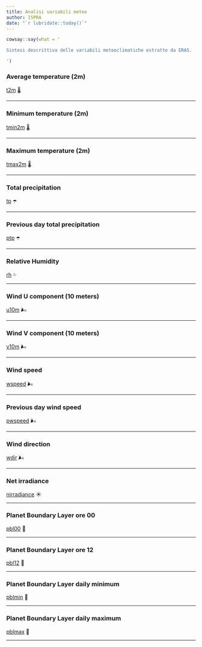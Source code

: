 ```yaml
---
title: Analisi variabili meteo
author: ISPRA
date: "`r lubridate::today()`" 
---
```


```r
cowsay::say(what = '

Sintesi descrittiva delle variabili meteoclimatiche estratte da ERA5.

')

```

### Average temperature (2m)

[t2m](./t2m.html) 🌡

---


### Minimum temperature (2m)

[tmin2m](./tmin2m.html) 🌡

---


### Maximum temperature (2m)

[tmax2m](./tmax2m.html) 🌡

---


### Total precipitation

[tp](./tp.html) ☂️

---


### Previous day total precipitation

[ptp](./ptp.html) ☂️

---


### Relative Humidity

[rh](./rh.html) 💦

---


### Wind U component (10 meters)

[u10m](./u10m.html) 🌬

---


### Wind V component (10 meters)

[v10m](./v10m.html) 🌬

---


### Wind speed

[wspeed](./wspeed.html) 🌬

---


### Previous day wind speed

[pwspeed](./pwspeed.html) 🌬

---


### Wind direction

[wdir](./wdir.html) 🌬

---


### Net irradiance

[nirradiance](./nirradiance.html) ☀️

---


### Planet Boundary Layer ore 00

[pbl00](./pbl00.html) 📏

---


### Planet Boundary Layer ore 12

[pbl12](./pbl12.html) 📏

---


### Planet Boundary Layer daily minimum

[pblmin](./pblmin.html) 📏

---


### Planet Boundary Layer daily maximum

[pblmax](./pblmax.html) 📏

---

